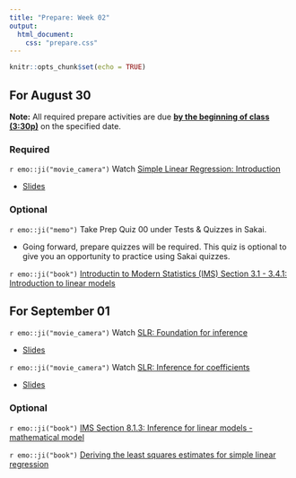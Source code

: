 ```yaml
---
title: "Prepare: Week 02"
output: 
  html_document:
    css: "prepare.css"
---
```


```r
knitr::opts_chunk$set(echo = TRUE)
```


## For August 30

**Note:** All required prepare activities are due **<u>by the beginning of class (3:30p)</u>** on the specified date.

### Required 

`r emo::ji("movie_camera")` Watch [Simple Linear Regression: Introduction](https://warpwire.duke.edu/w/VykFAA/)

- [Slides](https://sta210-fa21.netlify.app/slides/03-slr-intro.html)

### Optional 

`r emo::ji("memo")` Take Prep Quiz 00 under Tests & Quizzes in Sakai.

- Going forward, prepare quizzes will be required. This quiz is optional to give you an opportunity to practice using Sakai quizzes. 

`r emo::ji("book")` [Introductin to Modern Statistics (IMS) Section 3.1 - 3.4.1: Introduction to linear models](https://openintro-ims.netlify.app/intro-linear-models.html)

## For September 01

`r emo::ji("movie_camera")` Watch [SLR: Foundation for inference](https://warpwire.duke.edu/w/1ywFAA/)

- [Slides](https://sta210-fa21.netlify.app/slides/04-slr-foundation.html)

`r emo::ji("movie_camera")` Watch [SLR: Inference for coefficients](https://warpwire.duke.edu/w/4SwFAA/)

- [Slides](https://sta210-fa21.netlify.app/slides/04-slr-coef-inf.html)

### Optional 



`r emo::ji("book")` [IMS Section 8.1.3: Inference for linear models - mathematical model](https://openintro-ims.netlify.app/inference-reg.html#mathslope)

`r emo::ji("book")` [Deriving the least squares estimates for simple linear regression](https://github.com/sta210-fa19/supplemental-notes/blob/master/slr-derivations.pdf)



